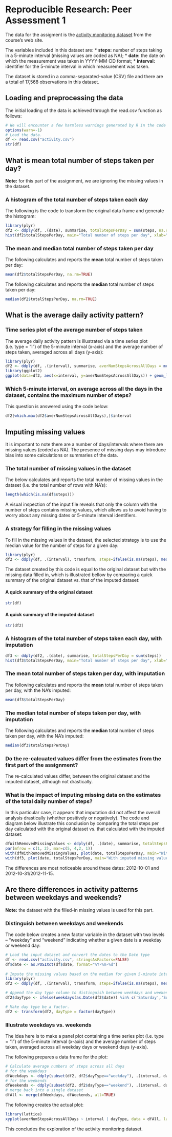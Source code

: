 # Reproducible Research: Peer Assessment 1
The data for the assigment is the [activity monitoring dataset](https://d396qusza40orc.cloudfront.net/repdata%2Fdata%2Factivity.zip) from the course's web site.

The variables included in this dataset are:
* **steps:** number of steps taking in a 5-minute interval (missing values are coded as NA);
* **date:** the date on which the measurement was taken in YYYY-MM-DD format;
* **interval:** identifier for the 5-minute interval in which measurement was taken.

The dataset is stored in a comma-separated-value (CSV) file and there are a total of 17,568 observations in this dataset.

## Loading and preprocessing the data
The initial loading of the data is achieved through the read.csv function as follows:

```{r dataload}
# We will encounter a few harmless warnings generated by R in the code later, so turn them off here.
options(warn=-1)
# Load the data.
df <- read.csv("activity.csv")
str(df)
```

## What is mean total number of steps taken per day?
**Note:** for this part of the assignment, we are ignoring the missing values in the dataset.

### A histogram of the total number of steps taken each day
The following is the code to transform the original data frame and generate the histogram:
```{r totalNumStepsPerDayHist}
library(plyr)
df2 <- ddply(df, .(date), summarise, totalStepsPerDay = sum(steps, na.rm=TRUE))
hist(df2$totalStepsPerDay, main="Total number of steps per day", xlab="Steps")
```

### The mean and median total number of steps taken per day
The following calculates and reports the **mean** total number of steps taken per day:
```{r totalNumStepsPerDayMean}
mean(df2$totalStepsPerDay, na.rm=TRUE)
```

The following calculates and reports the **median** total number of steps taken per day:
```{r totalNumStepsPerDayMedian}
median(df2$totalStepsPerDay, na.rm=TRUE)
```

## What is the average daily activity pattern?

### Time series plot of the average number of steps taken
The average daily activity pattern is illustrated via a time series plot (i.e. type = "l") of the 5-minute interval (x-axis) and the average number of steps taken, averaged across all days (y-axis):
```{r plotAverageActivityPattern}
library(plyr)
df2 <- ddply(df, .(interval), summarise, averNumStepsAcrossAllDays = mean(steps, na.rm=TRUE))
library(ggplot2)
ggplot(data=df2, aes(x=interval, y=averNumStepsAcrossAllDays)) + geom_line() + geom_smooth(method=loess) + xlab("5-minute interval") + ylab("Average num. steps across days") + ggtitle("Average daily activity")
```

### Which 5-minute interval, on average across all the days in the dataset, contains the maximum number of steps?
This question is answered using the code below:
```{r intervalWithMaxNumSteps}
df2[which.max(df2$averNumStepsAcrossAllDays),]$interval
```

## Imputing missing values
It is important to note there are a number of days/intervals where there are missing values (coded as NA). The presence of missing days may introduce bias into some calculations or summaries of the data.

### The total number of missing values in the dataset
The below calculates and reports the total number of missing values in the dataset (i.e. the total number of rows with NA's):
```{r calcTotalNumMissingVals}
length(which(is.na(df$steps)))
```
A visual inspection of the input file reveals that only the column with the number of steps contains missing values, which allows us to avoid having to worry about any missing dates or 5-minute interval identifiers.

### A strategy for filling in the missing values
To fill in the missing values in the dataset, the selected strategy is to use the median value for the number of steps for a given day:
```{r imputeMissingValues}
library(plyr)
df2 <- ddply(df, .(interval), transform, steps=ifelse(is.na(steps), median(steps, na.rm=TRUE), steps))
```
The dataset created by this code is equal to the original dataset but with the missing data filled in, which is illustrated bellow by comparing a quick summary of the original dataset vs. that of the imputed dataset:

#### A quick summary of the original dataset

```{r headOfOriginalDataset}
str(df)
```
#### A quick summary of the imputed dataset

```{r headOfImputedDataset}
str(df2)
```

### A histogram of the total number of steps taken each day, with imputation
```{r totalNumStepsPerDayHistImputed}
df3 <- ddply(df2, .(date), summarise, totalStepsPerDay = sum(steps))
hist(df3$totalStepsPerDay, main="Total number of steps per day", xlab="Steps")
```
### The mean total number of steps taken per day, with imputation
The following calculates and reports the **mean** total number of steps taken per day, with the NA's imputed:
```{r totalNumStepsPerDayMeanImputed}
mean(df3$totalStepsPerDay)
```

### The median total number of steps taken per day, with imputation
The following calculates and reports the **median** total number of steps taken per day, with the NA's imputed:
```{r totalNumStepsPerDayMedianImputed}
median(df3$totalStepsPerDay)
```

### Do the re-calcuated values differ from the estimates from the first part of the assignment?
The re-calculated values differ, between the original dataset and the imputed dataset, although not drastically.

### What is the impact of imputing missing data on the estimates of the total daily number of steps?
In this particular case, it appears that imputation did not affect the overall analysis drastically (whether positively or negatively). The code and diagram below illustrate this conclusion by comparing the total steps per day calculated with the original dataset vs. that calculated with the imputed dataset:

```{r impactOfImputation}
dfWithRemovedMissingValues <- ddply(df, .(date), summarise, totalStepsPerDay = sum(steps, na.rm=TRUE))
par(mfrow = c(1, 2), mar=c(5, 4,2, 1))
with(dfWithRemovedMissingValues, plot(date, totalStepsPerDay, main="With removed missing values"))
with(df3, plot(date, totalStepsPerDay, main="With imputed missing values"))
```

The differences are most noticeable around these dates: 2012-10-01 and 2012-10-31/2012-11-15.

## Are there differences in activity patterns between weekdays and weekends?
**Note:** the dataset with the filled-in missing values is used for this part.

### Distinguish between weekdays and weekends
The code below creates a new factor variable in the dataset with two levels – “weekday” and “weekend” indicating whether a given date is a weekday or weekend day:

```{r weekdaysVsWeekends}
# Load the input dataset and convert the dates to the Date type
df <- read.csv("activity.csv", stringsAsFactors=FALSE)
df$date <- as.POSIXct(df$date, format="%Y-%m-%d")
    
# Impute the missing values based on the median for given 5-minute intervals.
library(plyr)
df2 <- ddply(df, .(interval), transform, steps=ifelse(is.na(steps), median(steps, na.rm=TRUE), steps))

# Append the day type column to distinguish between weekdays and weekends.
df2$dayType <- ifelse(weekdays(as.Date(df2$date)) %in% c('Saturday','Sunday'), "weekend", "weekday");

# Make day type be a factor.
df2 <- transform(df2, dayType = factor(dayType))
```

### Illustrate weekdays vs. weekends
The idea here is to make a panel plot containing a time series plot (i.e. type = "l") of the 5-minute interval (x-axis) and the average number of steps taken, averaged across all weekday days or weekend days (y-axis).

The following prepares a data frame for the plot:
```{r calculateWeekdaysVsWeekends}
# Calculate average numbers of steps across all days
# for the weekdays
dfWeekdays <- ddply(subset(df2, df2$dayType=="weekday"), .(interval, dayType), summarise, averNumStepsAcrossAllDays = mean(steps))
# for the weekends
dfWeekends <- ddply(subset(df2, df2$dayType=="weekend"), .(interval, dayType), summarise, averNumStepsAcrossAllDays = mean(steps))
# merge back into a single dataset
dfAll <- merge(dfWeekdays, dfWeekends, all=TRUE)
```

The following creates the actual plot:
```{r plotWeekdaysVsWeekends}
library(lattice)
xyplot(averNumStepsAcrossAllDays ~ interval | dayType, data = dfAll, layout=c(1, 2), xlab="Interval", ylab="Number of steps", type="l")
```

This concludes the exploration of the activity monitoring dataset.
